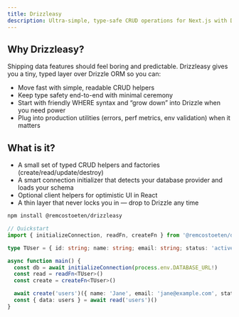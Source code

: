 ```yaml
---
title: Drizzleasy
description: Ultra-simple, type-safe CRUD operations for Next.js with Drizzle ORM.
---
```


## Why Drizzleasy?

Shipping data features should feel boring and predictable. Drizzleasy gives you a tiny, typed layer over Drizzle ORM so you can:

- Move fast with simple, readable CRUD helpers
- Keep type safety end-to-end with minimal ceremony
- Start with friendly WHERE syntax and “grow down” into Drizzle when you need power
- Plug into production utilities (errors, perf metrics, env validation) when it matters

## What is it?

- A small set of typed CRUD helpers and factories (create/read/update/destroy)
- A smart connection initializer that detects your database provider and loads your schema
- Optional client helpers for optimistic UI in React
- A thin layer that never locks you in — drop to Drizzle any time

```bash filename=shell
npm install @remcostoeten/drizzleasy
```

```ts filename=app/quickstart.ts
// Quickstart
import { initializeConnection, readFn, createFn } from '@remcostoeten/drizzleasy'

type TUser = { id: string; name: string; email: string; status: 'active' | 'inactive' }

async function main() {
  const db = await initializeConnection(process.env.DATABASE_URL!)
  const read = readFn<TUser>()
  const create = createFn<TUser>()

  await create('users')({ name: 'Jane', email: 'jane@example.com', status: 'active' })
  const { data: users } = await read('users')()
}
```

<Cards>
  <Card title="Getting Started" href="/docs/01-getting-started" />
  <Card title="Installation" href="/docs/02-installation" />
  <Card title="Quickstart" href="/docs/03-quickstart" />
  <Card title="WHERE Clauses" href="/docs/10-where-clauses" />
  <Card title="Smart Connection Architecture" href="/docs/12-connection-architecture" />
  <Card title="Support & Scope" href="/docs/04-support-and-scope" />
  <Card title="API Reference" href="/docs/20-api/01-core" />
  <Card title="Components" href="/docs/35-components" />
  <Card title="Examples" href="/docs/40-examples" />
  <Card title="Best Practices" href="/docs/50-best-practices" />
  <Card title="FAQ" href="/docs/60-faq" />
  <Card title="CLI" href="/docs/30-cli" />
</Cards>
